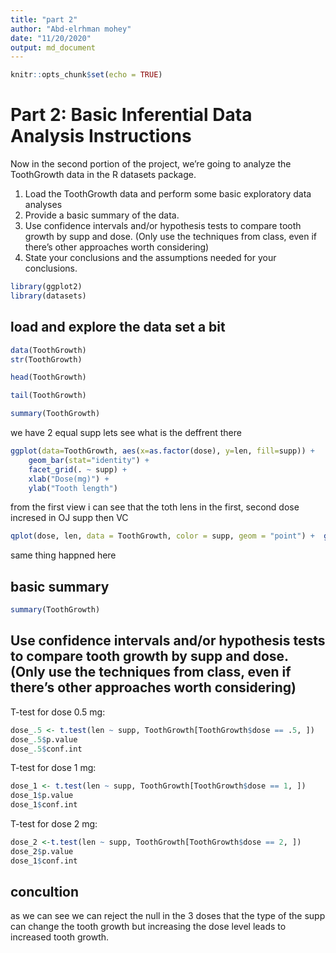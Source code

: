 ```yaml
---
title: "part 2"
author: "Abd-elrhman mohey"
date: "11/20/2020"
output: md_document
---
```


```r
knitr::opts_chunk$set(echo = TRUE)
```

# Part 2: Basic Inferential Data Analysis Instructions
Now in the second portion of the project, we're going to analyze the ToothGrowth data in the R datasets package.

1.  Load the ToothGrowth data and perform some basic exploratory data analyses
2.  Provide a basic summary of the data.
3.  Use confidence intervals and/or hypothesis tests to compare tooth growth by supp and dose. (Only use the techniques from class, even if there's other approaches worth considering)
4.  State your conclusions and the assumptions needed for your conclusions.

```r
library(ggplot2)
library(datasets)
```

## load and explore the data set a bit 

```r
data(ToothGrowth)
str(ToothGrowth)
```

```r
head(ToothGrowth)
```

```r
tail(ToothGrowth)
```


```r
summary(ToothGrowth)
```

we have 2 equal supp lets see what is the deffrent there 

```r
ggplot(data=ToothGrowth, aes(x=as.factor(dose), y=len, fill=supp)) +
    geom_bar(stat="identity") +
    facet_grid(. ~ supp) +
    xlab("Dose(mg)") +
    ylab("Tooth length")
```
from the first view i can see that the toth lens in the first, second dose incresed in OJ supp then VC 

```r
qplot(dose, len, data = ToothGrowth, color = supp, geom = "point") +  geom_smooth(method = "lm")  + labs(x = "Dose(mg)", y = "Tooth length")
```
same thing happned here 

## basic summary 

```r
summary(ToothGrowth)
```

## Use confidence intervals and/or hypothesis tests to compare tooth growth by supp and dose. (Only use the techniques from class, even if there’s other approaches worth considering)

T-test for dose 0.5 mg:
```r
dose_.5 <- t.test(len ~ supp, ToothGrowth[ToothGrowth$dose == .5, ])
dose_.5$p.value
dose_.5$conf.int
```

T-test for dose 1 mg:
```r
dose_1 <- t.test(len ~ supp, ToothGrowth[ToothGrowth$dose == 1, ])
dose_1$p.value
dose_1$conf.int
```
T-test for dose 2 mg:
```r
dose_2 <-t.test(len ~ supp, ToothGrowth[ToothGrowth$dose == 2, ])
dose_2$p.value
dose_1$conf.int
```

## concultion 

as we can see we can reject the null in the 3 doses that the type of the supp can change the tooth growth but increasing the dose level leads to increased tooth growth.


